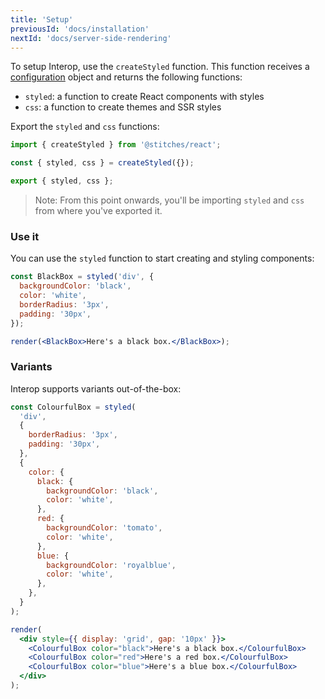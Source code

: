 ```yaml
---
title: 'Setup'
previousId: 'docs/installation'
nextId: 'docs/server-side-rendering'
---
```


To setup Interop, use the `createStyled` function. This function receives a [configuration](/docs/configuration) object and returns the following functions:

- `styled`: a function to create React components with styles
- `css`: a function to create themes and SSR styles

Export the `styled` and `css` functions:

```jsx
import { createStyled } from '@stitches/react';

const { styled, css } = createStyled({});

export { styled, css };
```

> Note: From this point onwards, you'll be importing `styled` and `css` from where you've exported it.

### Use it

You can use the `styled` function to start creating and styling components:

```jsx live manual
const BlackBox = styled('div', {
  backgroundColor: 'black',
  color: 'white',
  borderRadius: '3px',
  padding: '30px',
});

render(<BlackBox>Here's a black box.</BlackBox>);
```

### Variants

Interop supports variants out-of-the-box:

```jsx live manual
const ColourfulBox = styled(
  'div',
  {
    borderRadius: '3px',
    padding: '30px',
  },
  {
    color: {
      black: {
        backgroundColor: 'black',
        color: 'white',
      },
      red: {
        backgroundColor: 'tomato',
        color: 'white',
      },
      blue: {
        backgroundColor: 'royalblue',
        color: 'white',
      },
    },
  }
);

render(
  <div style={{ display: 'grid', gap: '10px' }}>
    <ColourfulBox color="black">Here's a black box.</ColourfulBox>
    <ColourfulBox color="red">Here's a red box.</ColourfulBox>
    <ColourfulBox color="blue">Here's a blue box.</ColourfulBox>
  </div>
);
```
